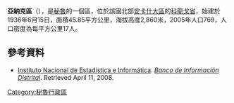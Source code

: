 '''亞納克區'''（{{lang-es|Distrito de Yánac}}），是[[秘魯|秘魯]]的一個區，位於該國北部[[安卡什大區|安卡什大區]]的[[科龍戈省|科龍戈省]]，始建於1936年6月15日，面積45.85平方公里，海拔高度2,860米，2005年人口769，人口密度為每平方公里17人。

==參考資料==
*{{es icon}} [[Instituto_Nacional_de_Estadística_e_Informática|Instituto Nacional de Estadística e Informática]]. ''[https://web.archive.org/web/20080417091049/http://desa.inei.gob.pe/mapas/bid/ Banco de Información Distrital]''. Retrieved April 11, 2008.

{{coord|8|37|01|S|77|52|01|W|type:adm3rd_source:kolossus-itwiki|display=title}}

{{Peru-geo-stub}}
[[Category:秘魯行政區|Category:秘魯行政區]]